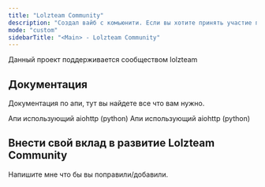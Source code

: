 ```yaml
---
title: "Lolzteam Community"
description: "Создал вайб с комьюнити. Если вы хотите принять участие пишите - tg: @vibebroken"
mode: "custom"
sidebarTitle: "<Main> - Lolzteam Community"
---
```


<Tip>
  Данный проект поддерживается сообществом lolzteam
</Tip>

## Документация

Документация по апи, тут вы найдете все что вам нужно.

<Card title="lolzteam API" icon="server" iconType="duotone" horizontal href="/lztapi">
  Апи использующий aiohttp (python)
</Card>

<Card title="lolz market API" icon="server" iconType="duotone" horizontal href="/mrktapi">
  Апи использующий aiohttp (python)
</Card>

## Внести свой вклад в развитие Lolzteam Community

<Card title="tg: @vibebroken" icon="angles-up-down" iconType="duotone" horizontal href="https://t.me/vibebroken">
  Напишите мне что бы вы поправили/добавили.
</Card>